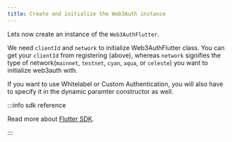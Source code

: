 ```yaml
---
title: Create and initialize the Web3Auth instance
---
```


Lets now create an instance of the `Web3AuthFlutter`.

We need `clientId` and `network` to initialize Web3AuthFlutter class. You can get your `clientId` from registering (above), whereas `network`
signifies the type of network(`mainnet`, `testnet`, `cyan`, `aqua`, or `celeste`) you want to initialize web3auth with.

If you want to use Whitelabel or Custom Authentication, you will also have to specify it in the dynamic paramter constructor as well.

:::info sdk reference

Read more about [Flutter SDK](/sdk/pnp/flutter).

:::
